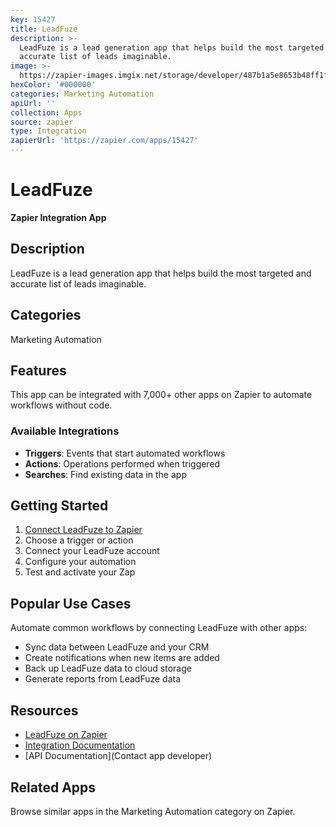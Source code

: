 ```yaml
---
key: 15427
title: LeadFuze
description: >-
  LeadFuze is a lead generation app that helps build the most targeted and
  accurate list of leads imaginable.
image: >-
  https://zapier-images.imgix.net/storage/developer/487b1a5e8653b48ff1f26e27b0346ae6.png?auto=format%2Ccompress&ixlib=python-3.0.0&q=50
hexColor: '#000000'
categories: Marketing Automation
apiUrl: ''
collection: Apps
source: zapier
type: Integration
zapierUrl: 'https://zapier.com/apps/15427'
---
```

# LeadFuze

**Zapier Integration App**

## Description

LeadFuze is a lead generation app that helps build the most targeted and accurate list of leads imaginable.

## Categories

Marketing Automation

## Features

This app can be integrated with 7,000+ other apps on Zapier to automate workflows without code.

### Available Integrations

- **Triggers**: Events that start automated workflows
- **Actions**: Operations performed when triggered
- **Searches**: Find existing data in the app

## Getting Started

1. [Connect LeadFuze to Zapier](https://zapier.com/apps/15427)
2. Choose a trigger or action
3. Connect your LeadFuze account
4. Configure your automation
5. Test and activate your Zap

## Popular Use Cases

Automate common workflows by connecting LeadFuze with other apps:

- Sync data between LeadFuze and your CRM
- Create notifications when new items are added
- Back up LeadFuze data to cloud storage
- Generate reports from LeadFuze data

## Resources

- [LeadFuze on Zapier](https://zapier.com/apps/15427)
- [Integration Documentation](https://zapier.com/apps/15427/integrations)
- [API Documentation](Contact app developer)

## Related Apps

Browse similar apps in the Marketing Automation category on Zapier.
